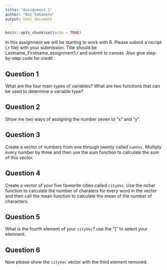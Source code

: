 ```yaml
---
title: "Assignment 1"
author: "Kaz Sakamoto"
output: html_document
---
```


```r
knitr::opts_chunk$set(echo = TRUE)
```

In this assignment we will be starting to work with R. Please submit a rscript (.r file) with your submission. Title should be Lastname_Firstname_assignment1.r and submit to canvas. Also give step-by-step code for credit.

## Question 1

What are the four main types of variables? What are two functions that can be used to determine a variable type?

## Question 2

Show me two ways of assigning the number seven to "x" and "y".

## Question 3

Create a vector of numbers from one through twenty called `numVec`. Multiply every number by three and then use the sum function to calculate the sum of this vector.

## Question 4

Create a vector of your five faveorite cities called `cityVec`. Use the nchar function to calculate the number of charaters for every word in the vector and then call the mean function to calculate the mean of the number of characters.

## Question 5

What is the fourth element of your `cityVec`? use the "[" to select your elemnent.

## Question 6

Now please show the `cityVec` vector with the third element removed.

